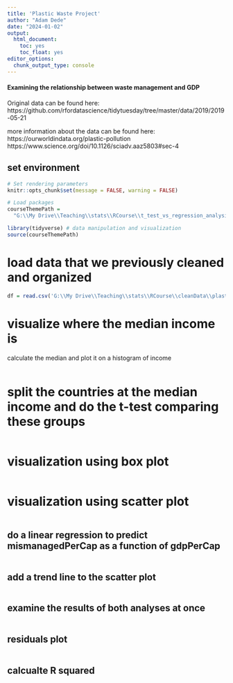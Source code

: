 ```yaml
---
title: 'Plastic Waste Project'
author: "Adam Dede"
date: "2024-01-02"
output:
  html_document:
    toc: yes
    toc_float: yes
editor_options:
  chunk_output_type: console
---
```


#### Examining the relationship between waste management and GDP

Original data can be found here: 
https://github.com/rfordatascience/tidytuesday/tree/master/data/2019/2019-05-21

more information about the data can be found here: 
https://ourworldindata.org/plastic-pollution
https://www.science.org/doi/10.1126/sciadv.aaz5803#sec-4


## set environment

```r

# Set rendering parameters
knitr::opts_chunk$set(message = FALSE, warning = FALSE)

# Load packages
courseThemePath = 
  "G:\\My Drive\\Teaching\\stats\\RCourse\\t_test_vs_regression_analysis\\courseTheme.R"

library(tidyverse) # data manipulation and visualization
source(courseThemePath)
```

# load data that we previously cleaned and organized
```r

df = read.csv('G:\\My Drive\\Teaching\\stats\\RCourse\\cleanData\\plasticWaste.csv')


```

# visualize where the median income is

calculate the median and plot it on a histogram of income

```r



```

# split the countries at the median income and do the t-test comparing these groups

```r

```

# visualization using box plot

```r



```

# visualization using scatter plot

```r



```

## do a linear regression to predict mismanagedPerCap as a function of gdpPerCap

```r


```

## add a trend line to the scatter plot
```r

 



```

## examine the results of both analyses at once

```r



```

## residuals plot

```r



```

## calcualte R squared

```r




```

